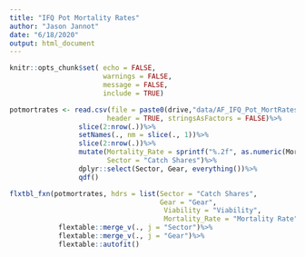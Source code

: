 ```yaml
---
title: "IFQ Pot Mortality Rates"
author: "Jason Jannot"
date: "6/18/2020"
output: html_document
---
```

```r
knitr::opts_chunk$set( echo = FALSE,
                       warnings = FALSE,
                       message = FALSE,
                       include = TRUE)
```
```r
potmortrates <- read.csv(file = paste0(drive,"data/AF_IFQ_Pot_MortRates.csv"),
                        header = TRUE, stringsAsFactors = FALSE)%>%
                 slice(2:nrow(.))%>%
                 setNames(., nm = slice(., 1))%>%
                 slice(2:nrow(.))%>%
                 mutate(Mortality_Rate = sprintf("%.2f", as.numeric(Mortality_Rate)),
                        Sector = "Catch Shares")%>%
                 dplyr::select(Sector, Gear, everything())%>%
                 qdf()

flxtbl_fxn(potmortrates, hdrs = list(Sector = "Catch Shares", 
                                     Gear = "Gear",
                                      Viability = "Viability",
                                      Mortality_Rate = "Mortality Rate")) %>%
            flextable::merge_v(., j = "Sector")%>%
            flextable::merge_v(., j = "Gear")%>%
            flextable::autofit()
```
